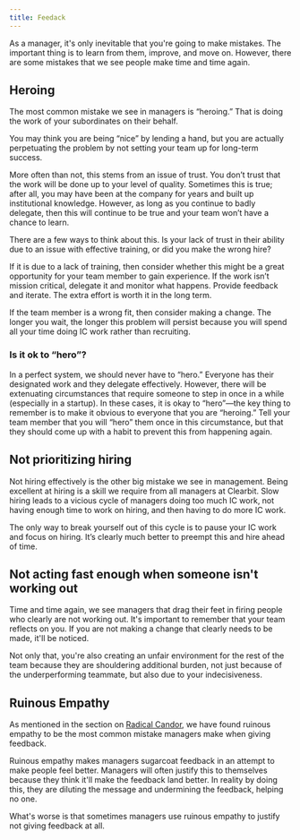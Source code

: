 ```yaml
---
title: Feedack
---
```



As a manager, it's only inevitable that you're going to make mistakes. The important thing is to learn from them, improve, and move on. However, there are some mistakes that we see people make time and time again.

## Heroing

The most common mistake we see in managers is “heroing.” That is doing the work of your subordinates on their behalf.

You may think you are being “nice” by lending a hand, but you are actually perpetuating the problem by not setting your team up for long-term success.

More often than not, this stems from an issue of trust. You don’t trust that the work will be done up to your level of quality. Sometimes this is true; after all, you may have been at the company for years and built up institutional knowledge. However, as long as you continue to badly delegate, then this will continue to be true and your team won’t have a chance to learn.

There are a few ways to think about this. Is your lack of trust in their ability due to an issue with effective training, or did you make the wrong hire?

If it is due to a lack of training, then consider whether this might be a great opportunity for your team member to gain experience. If the work isn’t mission critical, delegate it and monitor what happens. Provide feedback and iterate. The extra effort is worth it in the long term.

If the team member is a wrong fit, then consider making a change. The longer you wait, the longer this problem will persist because you will spend all your time doing IC work rather than recruiting.

### Is it ok to “hero”?

In a perfect system, we should never have to “hero.” Everyone has their designated work and they delegate effectively. However, there will be extenuating circumstances that require someone to step in once in a while (especially in a startup). In these cases, it is okay to “hero”—the key thing to remember is to make it obvious to everyone that you are “heroing.” Tell your team member that you will “hero” them once in this circumstance, but that they should come up with a habit to prevent this from happening again.

## Not prioritizing hiring

Not hiring effectively is the other big mistake we see in management. Being excellent at hiring is a skill we require from all managers at Clearbit. Slow hiring leads to a vicious cycle of managers doing too much IC work, not having enough time to work on hiring, and then having to do more IC work.

The only way to break yourself out of this cycle is to pause your IC work and focus on hiring. It’s clearly much better to preempt this and hire ahead of time.

## Not acting fast enough when someone isn't working out

Time and time again, we see managers that drag their feet in firing people who clearly are not working out. It's important to remember that your team reflects on you. If you are not making a change that clearly needs to be made, it'll be noticed.

Not only that, you're also creating an unfair environment for the rest of the team because they are shouldering additional burden, not just because of the underperforming teammate, but also due to your indecisiveness.

## Ruinous Empathy

As mentioned in the section on [Radical Candor](/coaching-and-feedback/radical-candor), we have found ruinous empathy to be the most common mistake managers make when giving feedback.

Ruinous empathy makes managers sugarcoat feedback in an attempt to make people feel better. Managers will often justify this to themselves because they think it'll make the feedback land better. In reality by doing this, they are diluting the message and undermining the feedback, helping no one.

What's worse is that sometimes managers use ruinous empathy to justify not giving feedback at all.
